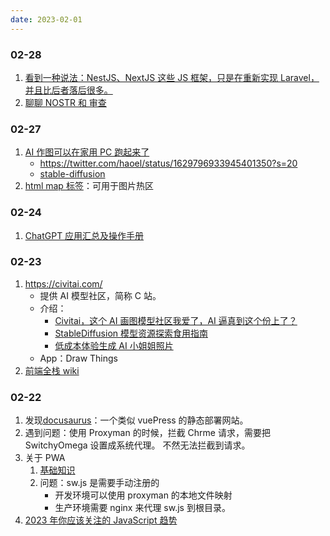 ```yaml
---
date: 2023-02-01
---
```


### 02-28

1. [看到一种说法：NestJS、NextJS 这些 JS 框架，只是在重新实现 Laravel，并且比后者落后很多。](https://twitter.com/ruanyf/status/1630227971209584642)
2. [聊聊 NOSTR 和 审查](https://coolshell.cn/articles/22367.html)

### 02-27

1.  [AI 作图可以在家用 PC 跑起来了](https://twitter.com/turingou/status/1629870230460850178?s=20)
    - https://twitter.com/haoel/status/1629796933945401350?s=20
    - [stable-diffusion](https://github.com/CompVis/stable-diffusion)
2.  [html map 标签](https://developer.mozilla.org/zh-CN/docs/Web/HTML/Element/map)：可用于图片热区

### 02-24

1. [ChatGPT 应用汇总及操作手册](https://www.mojidoc.com/05dbc-uvhdkr22fjazlowmiihngdoxvq-00b)

### 02-23

1. https://civitai.com/
   - 提供 AI 模型社区，简称 C 站。
   - 介绍：
     - [Civitai，这个 AI 画图模型社区我爱了，AI 逼真到这个份上了？](https://www.i3zh.com/21657.html)
     - [StableDiffusion 模型资源探索食用指南](https://zhuanlan.zhihu.com/p/597504900)
     - [低成本体验生成 AI 小姐姐照片](https://medium.com/@croath/%E4%BD%8E%E6%88%90%E6%9C%AC%E4%BD%93%E9%AA%8C%E7%94%9F%E6%88%90-ai-%E5%B0%8F%E5%A7%90%E5%A7%90%E7%85%A7%E7%89%87-85ffa7c13cd7)
   - App：Draw Things
2. [前端全栈 wiki](https://github.com/8483/notes)

### 02-22

1. 发现[docusaurus](https://docusaurus.io/)：一个类似 vuePress 的静态部署网站。
2. 遇到问题：使用 Proxyman 的时候，拦截 Chrme 请求，需要把 SwitchyOmega 设置成系统代理。 不然无法拦截到请求。
3. 关于 PWA
   1. [基础知识](https://lavas-project.github.io/pwa-book/chapter01/2-what-is-pwa.html)
   2. 问题：sw.js 是需要手动注册的
      - 开发环境可以使用 proxyman 的本地文件映射
      - 生产环境需要 nginx 来代理 sw.js 到根目录。
4. [2023 年你应该关注的 JavaScript 趋势](https://mp.weixin.qq.com/s/TGaW9crUrDC-l2mJOKl2Tw)
